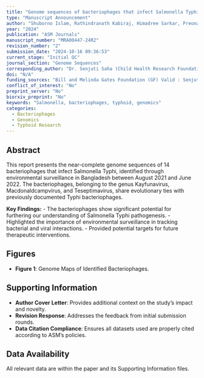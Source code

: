 ```yaml
---
title: "Genome sequences of bacteriophages that infect Salmonella Typhi from Bangladesh"
type: "Manuscript Announcement"
author: "Shuborno Islam, Rathindranath Kabiraj, Himadree Sarkar, Preonath Chondrow Dev, Afroza Akter Tanni, Deb Purna Keya, Apurba R Malaker, Arif Mohammad Tanmoy, Prof. Samir K Saha, Dr. Yogesh Hooda, Dr. Senjuti Saha (Corresponding Author)"
year: "2024"
publication: "ASM Journals"
manuscript_number: "MRA00447-24R2"
revision_number: "2"
submission_date: "2024-10-16 09:36:53"
current_stage: "Initial QC"
journal_section: "Genome Sequences"
corresponding_author: "Dr. Senjuti Saha (Child Health Research Foundation)"
doi: "N/A"
funding_sources: "Bill and Melinda Gates Foundation (GF) Valid : Senjuti Saha INV-003717"
conflict_of_interest: "No"
preprint_server: "No"
biorxiv_preprint: "No"
keywords: "Salmonella, bacteriophages, typhoid, genomics"
categories:
  - Bacteriophages
  - Genomics
  - Typhoid Research
---
```


## Abstract
This report presents the near-complete genome sequences of 14 bacteriophages that infect Salmonella Typhi, identified through environmental surveillance in Bangladesh between August 2021 and June 2022. The bacteriophages, belonging to the genus Kayfunavirus, Macdonaldcampvirus, and Teseptimavirus, share evolutionary ties with previously documented Typhi bacteriophages.

**Key Findings:**
- The bacteriophages show significant potential for furthering our understanding of Salmonella Typhi pathogenesis.
- Highlighted the importance of environmental surveillance in tracking bacterial and viral interactions.
- Provided potential targets for future therapeutic interventions.

## Figures
- **Figure 1**: Genome Maps of Identified Bacteriophages.

## Supporting Information
- **Author Cover Letter**: Provides additional context on the study's impact and novelty.
- **Revision Response**: Addresses the feedback from initial submission rounds.
- **Data Citation Compliance**: Ensures all datasets used are properly cited according to ASM's policies.

## Data Availability
All relevant data are within the paper and its Supporting Information files.
